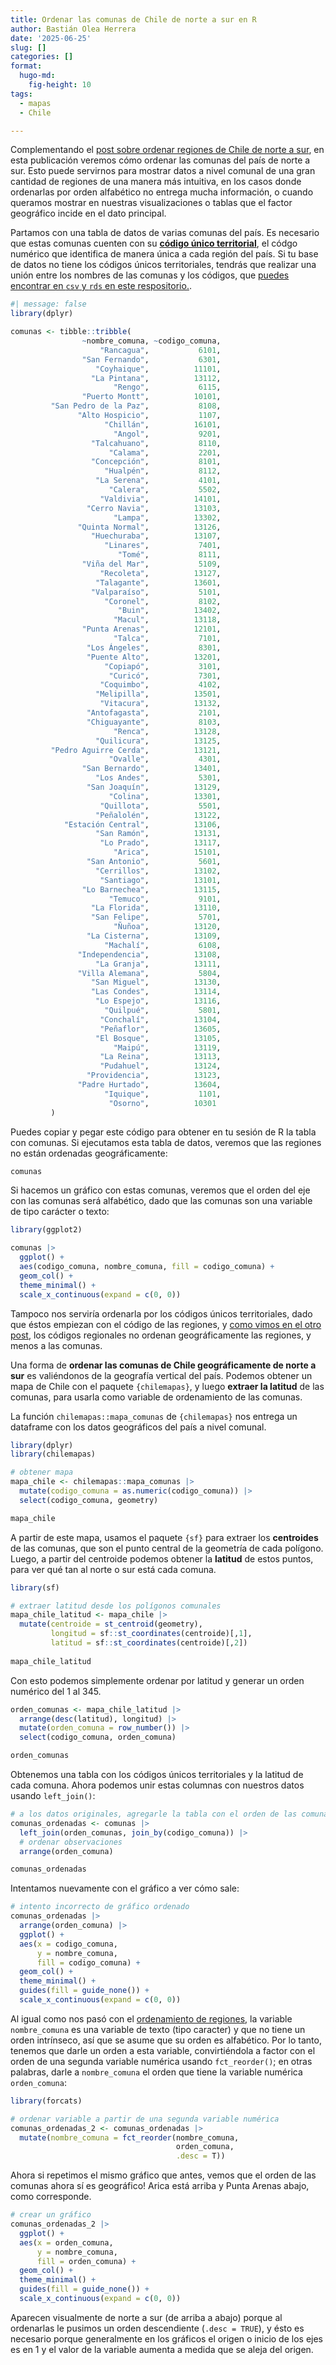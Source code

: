 ```yaml
---
title: Ordenar las comunas de Chile de norte a sur en R
author: Bastián Olea Herrera
date: '2025-06-25'
slug: []
categories: []
format: 
  hugo-md:
    fig-height: 10
tags:
  - mapas
  - Chile

---
```


Complementando el [post sobre ordenar regiones de Chile de norte a sur](/blog/ordenar_regiones/), en esta publicación veremos cómo ordenar las comunas del país de norte a sur. Esto puede servirnos para mostrar datos a nivel comunal de una gran cantidad de regiones de una manera más intuitiva, en los casos donde ordenarlas por orden alfabético no entrega mucha información, o cuando queramos mostrar en nuestras visualizaciones o tablas que el factor geográfico incide en el dato principal.

Partamos con una tabla de datos de varias comunas del país. Es necesario que estas comunas cuenten con su [**código único territorial**](https://www.subdere.gov.cl/documentacion/códigos-únicos-territoriales-actualizados-al-06-de-septiembre-2018), el códgo numérico que identifica de manera única a cada región del país. Si tu base de datos no tiene los códigos únicos territoriales, tendrás que realizar una unión entre los nombres de las comunas y los códigos, que [puedes encontrar en `csv` y `rds` en este respositorio.](https://github.com/bastianolea/cut_comunas).

```r
#| message: false
library(dplyr)

comunas <- tibble::tribble(
                ~nombre_comuna, ~codigo_comuna,
                    "Rancagua",           6101,
                "San Fernando",           6301,
                   "Coyhaique",          11101,
                  "La Pintana",          13112,
                       "Rengo",           6115,
                "Puerto Montt",          10101,
         "San Pedro de la Paz",           8108,
               "Alto Hospicio",           1107,
                     "Chillán",          16101,
                       "Angol",           9201,
                  "Talcahuano",           8110,
                      "Calama",           2201,
                  "Concepción",           8101,
                     "Hualpén",           8112,
                   "La Serena",           4101,
                      "Calera",           5502,
                    "Valdivia",          14101,
                 "Cerro Navia",          13103,
                       "Lampa",          13302,
               "Quinta Normal",          13126,
                  "Huechuraba",          13107,
                     "Linares",           7401,
                        "Tomé",           8111,
                "Viña del Mar",           5109,
                    "Recoleta",          13127,
                   "Talagante",          13601,
                  "Valparaíso",           5101,
                     "Coronel",           8102,
                        "Buin",          13402,
                       "Macul",          13118,
                "Punta Arenas",          12101,
                       "Talca",           7101,
                 "Los Ángeles",           8301,
                 "Puente Alto",          13201,
                     "Copiapó",           3101,
                      "Curicó",           7301,
                    "Coquimbo",           4102,
                   "Melipilla",          13501,
                    "Vitacura",          13132,
                 "Antofagasta",           2101,
                 "Chiguayante",           8103,
                       "Renca",          13128,
                   "Quilicura",          13125,
         "Pedro Aguirre Cerda",          13121,
                      "Ovalle",           4301,
                "San Bernardo",          13401,
                   "Los Andes",           5301,
                 "San Joaquín",          13129,
                      "Colina",          13301,
                    "Quillota",           5501,
                   "Peñalolén",          13122,
            "Estación Central",          13106,
                   "San Ramón",          13131,
                    "Lo Prado",          13117,
                       "Arica",          15101,
                 "San Antonio",           5601,
                   "Cerrillos",          13102,
                    "Santiago",          13101,
                "Lo Barnechea",          13115,
                      "Temuco",           9101,
                  "La Florida",          13110,
                  "San Felipe",           5701,
                       "Ñuñoa",          13120,
                 "La Cisterna",          13109,
                     "Machalí",           6108,
               "Independencia",          13108,
                   "La Granja",          13111,
               "Villa Alemana",           5804,
                  "San Miguel",          13130,
                  "Las Condes",          13114,
                   "Lo Espejo",          13116,
                     "Quilpué",           5801,
                    "Conchalí",          13104,
                    "Peñaflor",          13605,
                   "El Bosque",          13105,
                       "Maipú",          13119,
                    "La Reina",          13113,
                    "Pudahuel",          13124,
                 "Providencia",          13123,
               "Padre Hurtado",          13604,
                     "Iquique",           1101,
                      "Osorno",          10301
         )
```

Puedes copiar y pegar este código para obtener en tu sesión de R la tabla con comunas. Si ejecutamos esta tabla de datos, veremos que las regiones no están ordenadas geográficamente:

```r
comunas
```

Si hacemos un gráfico con estas comunas, veremos que el orden del eje con las comunas será alfabético, dado que las comunas son una variable de tipo carácter o texto:

```r
library(ggplot2)

comunas |> 
  ggplot() +
  aes(codigo_comuna, nombre_comuna, fill = codigo_comuna) +
  geom_col() +
  theme_minimal() +
  scale_x_continuous(expand = c(0, 0))
```

Tampoco nos serviría ordenarla por los códigos únicos territoriales, dado que éstos empiezan con el código de las regiones, y [como vimos en el otro post,](/blog/ordenar_regiones/) los códigos regionales no ordenan geográficamente las regiones, y menos a las comunas.

Una forma de **ordenar las comunas de Chile geográficamente de norte a sur** es valiéndonos de la geografía vertical del país. Podemos obtener un mapa de Chile con el paquete `{chilemapas}`, y luego **extraer la latitud** de las comunas, para usarla como variable de ordenamiento de las comunas.

La función `chilemapas::mapa_comunas` de `{chilemapas}` nos entrega un dataframe con los datos geográficos del país a nivel comunal.
```r
library(dplyr)
library(chilemapas)

# obtener mapa
mapa_chile <- chilemapas::mapa_comunas |> 
  mutate(codigo_comuna = as.numeric(codigo_comuna)) |> 
  select(codigo_comuna, geometry)

mapa_chile
```

A partir de este mapa, usamos el paquete `{sf}` para extraer los **centroides** de las comunas, que son el punto central de la geometría de cada polígono. Luego, a partir del centroide podemos obtener la **latitud** de estos puntos, para ver qué tan al norte o sur está cada comuna.
```r
library(sf)

# extraer latitud desde los polígonos comunales
mapa_chile_latitud <- mapa_chile |> 
  mutate(centroide = st_centroid(geometry),
         longitud = sf::st_coordinates(centroide)[,1],
         latitud = sf::st_coordinates(centroide)[,2])
  
mapa_chile_latitud
```

Con esto podemos simplemente ordenar por latitud y generar un orden numérico del 1 al 345.

```r
orden_comunas <- mapa_chile_latitud |> 
  arrange(desc(latitud), longitud) |> 
  mutate(orden_comuna = row_number()) |> 
  select(codigo_comuna, orden_comuna)

orden_comunas
```
Obtenemos una tabla con los códigos únicos territoriales y la latitud de cada comuna. Ahora podemos unir estas columnas con nuestros datos usando `left_join()`:

```r
# a los datos originales, agregarle la tabla con el orden de las comunas
comunas_ordenadas <- comunas |> 
  left_join(orden_comunas, join_by(codigo_comuna)) |> 
  # ordenar observaciones
  arrange(orden_comuna)

comunas_ordenadas
```

Intentamos nuevamente con el gráfico a ver cómo sale:

```r
# intento incorrecto de gráfico ordenado
comunas_ordenadas |> 
  arrange(orden_comuna) |> 
  ggplot() +
  aes(x = codigo_comuna,
      y = nombre_comuna, 
      fill = codigo_comuna) +
  geom_col() +
  theme_minimal() +
  guides(fill = guide_none()) +
  scale_x_continuous(expand = c(0, 0))
```

Al igual como nos pasó con el [ordenamiento de regiones](/blog/ordenar_regiones/), la variable `nombre_comuna` es una variable de texto (tipo caracter) y que no tiene un orden intrínseco, así que se asume que su orden es alfabético. Por lo tanto, tenemos que darle un orden a esta variable, convirtiéndola a factor con el orden de una segunda variable numérica usando `fct_reorder()`; en otras palabras, darle a `nombre_comuna` el orden que tiene la variable numérica `orden_comuna`:

```r
library(forcats)

# ordenar variable a partir de una segunda variable numérica
comunas_ordenadas_2 <- comunas_ordenadas |> 
  mutate(nombre_comuna = fct_reorder(nombre_comuna, 
                                     orden_comuna, 
                                     .desc = T)) 
```

Ahora si repetimos el mismo gráfico que antes, vemos que el orden de las comunas ahora sí es geográfico! Arica está arriba y Punta Arenas abajo, como corresponde.

```r
# crear un gráfico
comunas_ordenadas_2 |> 
  ggplot() +
  aes(x = orden_comuna,
      y = nombre_comuna, 
      fill = orden_comuna) +
  geom_col() +
  theme_minimal() +
  guides(fill = guide_none()) +
  scale_x_continuous(expand = c(0, 0))
```

Aparecen visualmente de norte a sur (de arriba a abajo) porque al ordenarlas le pusimos un orden descendiente (`.desc = TRUE`), y ésto es necesario porque generalmente en los gráficos el origen o inicio de los ejes es en 1 y el valor de la variable aumenta a medida que se aleja del origen.